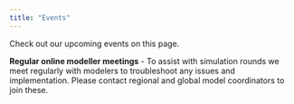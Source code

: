```yaml
---
title: "Events"
---
```


Check out our upcoming events on this page.

**Regular online modeller meetings** - To assist with simulation rounds we meet regularly with modelers to troubleshoot any issues and implementation. Please contact regional and global model coordinators to join these.\
